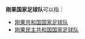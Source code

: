 '''刚果国家足球队'''可以指：

* [[刚果共和国国家足球队|刚果共和国国家足球队]]
* [[刚果民主共和国国家足球队|刚果民主共和国国家足球队]]

{{disambig|cat=七字消歧义}}